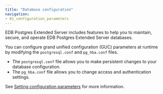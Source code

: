 ```yaml
---
title: "Database configuration"
navigation:
- 01_configuration_parameters
---
```


EDB Postgres Extended Server includes features to help you to maintain, secure, and operate EDB Postgres Extended Server databases.

You can configure grand unified configuration (GUC) parameters at runtime by modifying the `postgresql.conf` and `pg_hba.conf` files. 

- The `postgresql.conf` file allows you to make persistent changes to your database configuration. 
- The `pg_hba.conf` file allows you to change access and authentication settings. 

See [Setting configuration parameters](01_setting_configuration_parameters) for more information. 

